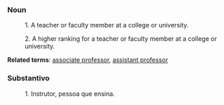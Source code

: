 ===Noun===

:1. A teacher or faculty member at a college or university.

:2. A higher ranking for a teacher or faculty member at a college or university.


'''Related terms''': [[associate professor]], [[assistant professor]]

===Substantivo===

:1. Instrutor, pessoa que ensina.